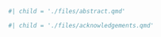 <!-- Information for title page -->
\author{Timothy Ruel}
\title{An Adjusted Numerical Approximation to the Integrated Likelihood Function}
\degree{DOCTOR OF PHILOSOPHY}
\field{Statistics} 
\graduationmonth{December}
\graduationyear{2024}       

<!-- Produces the title page -->
\maketitle		

<!-- Creates the copyright page. -->
\copyrightpage	

<!-- Creates the abstract page. -->
\abstract	

```r
#| child = './files/abstract.qmd'
```

<!-- Creates the acknowledgements page -->
\acknowledgements	

```r
#| child = './files/acknowledgements.qmd'
```

\hypersetup{linkcolor=black}
\tableofcontents		 
\listoftables				
\listoffigures			